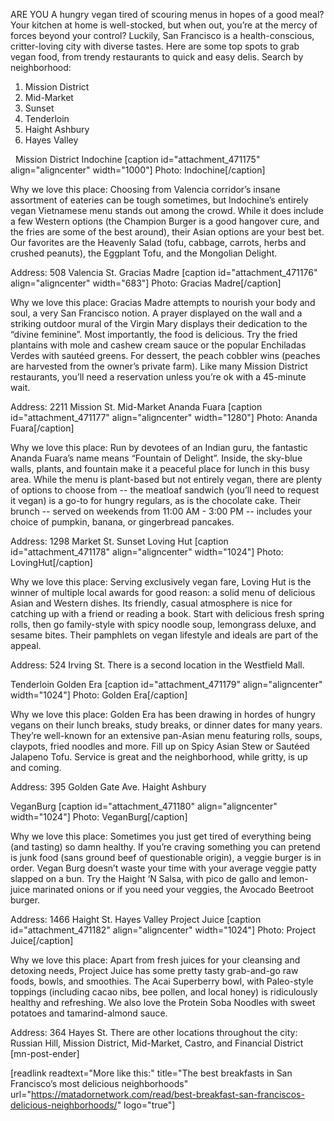 ARE YOU A hungry vegan tired of scouring menus in hopes of a good meal? Your kitchen at home is well-stocked, but when out, you’re at the mercy of forces beyond your control? Luckily, San Francisco is a health-conscious, critter-loving city with diverse tastes. Here are some top spots to grab vegan food, from trendy restaurants to quick and easy delis.
Search by neighborhood:
1. Mission District
2. Mid-Market
3. Sunset
4. Tenderloin
5. Haight Ashbury
6. Hayes Valley




&nbsp;
Mission District
Indochine
[caption id="attachment_471175" align="aligncenter" width="1000"] Photo: Indochine[/caption]

Why we love this place: Choosing from Valencia corridor’s insane assortment of eateries can be tough sometimes, but Indochine’s entirely vegan Vietnamese menu stands out among the crowd. While it does include a few Western options (the Champion Burger is a good hangover cure, and the fries are some of the best around), their Asian options are your best bet. Our favorites are the Heavenly Salad (tofu, cabbage, carrots, herbs and crushed peanuts), the Eggplant Tofu, and the Mongolian Delight.

Address: 508 Valencia St.
Gracias Madre
[caption id="attachment_471176" align="aligncenter" width="683"] Photo: Gracias Madre[/caption]

Why we love this place: Gracias Madre attempts to nourish your body and soul, a very San Francisco notion. A prayer displayed on the wall and a striking outdoor mural of the Virgin Mary displays their dedication to the “divine feminine”. Most importantly, the food is delicious. Try the fried plantains with mole and cashew cream sauce or the popular Enchiladas Verdes with sautéed greens. For dessert, the peach cobbler wins (peaches are harvested from the owner’s private farm). Like many Mission District restaurants, you’ll need a reservation unless you’re ok with a 45-minute wait.


Address: 2211 Mission St.
Mid-Market
Ananda Fuara
[caption id="attachment_471177" align="aligncenter" width="1280"] Photo: Ananda Fuara[/caption]

Why we love this place: Run by devotees of an Indian guru, the fantastic Ananda Fuara’s name means “Fountain of Delight”. Inside, the sky-blue walls, plants, and fountain make it a peaceful place for lunch in this busy area. While the menu is plant-based but not entirely vegan, there are plenty of options to choose from -- the meatloaf sandwich (you’ll need to request it vegan) is a go-to for hungry regulars, as is the chocolate cake. Their brunch -- served on weekends from 11:00 AM - 3:00 PM -- includes your choice of pumpkin, banana, or gingerbread pancakes.


Address: 1298 Market St.
Sunset
Loving Hut
[caption id="attachment_471178" align="aligncenter" width="1024"] Photo: LovingHut[/caption]

Why we love this place: Serving exclusively vegan fare, Loving Hut is the winner of multiple local awards for good reason: a solid menu of delicious Asian and Western dishes. Its friendly, casual atmosphere is nice for catching up with a friend or reading a book. Start with delicious fresh spring rolls, then go family-style with spicy noodle soup, lemongrass deluxe, and sesame bites. Their pamphlets on vegan lifestyle and ideals are part of the appeal.


Address: 524 Irving St. There is a second location in the Westfield Mall.

Tenderloin
Golden Era
[caption id="attachment_471179" align="aligncenter" width="1024"] Photo: Golden Era[/caption]

Why we love this place: Golden Era has been drawing in hordes of hungry vegans on their lunch breaks, study breaks, or dinner dates for many years. They’re well-known for an extensive pan-Asian menu featuring rolls, soups, claypots, fried noodles and more. Fill up on Spicy Asian Stew or Sautéed Jalapeno Tofu. Service is great and the neighborhood, while gritty, is up and coming.


Address: 395 Golden Gate Ave.
Haight Ashbury

VeganBurg
[caption id="attachment_471180" align="aligncenter" width="1024"] Photo: VeganBurg[/caption]

Why we love this place: Sometimes you just get tired of everything being (and tasting) so damn healthy. If you’re craving something you can pretend is junk food (sans ground beef of questionable origin), a veggie burger is in order. Vegan Burg doesn’t waste your time with your average veggie patty slapped on a bun. Try the Haight ‘N Salsa, with pico de gallo and lemon-juice marinated onions or if you need your veggies, the Avocado Beetroot burger.


Address: 1466 Haight St.
Hayes Valley
Project Juice
[caption id="attachment_471182" align="aligncenter" width="1024"] Photo: Project Juice[/caption]

Why we love this place: Apart from fresh juices for your cleansing and detoxing needs, Project Juice has some pretty tasty grab-and-go raw foods, bowls, and smoothies. The Acai Superberry bowl, with Paleo-style toppings (including cacao nibs, bee pollen, and local honey) is ridiculously healthy and refreshing. We also love the Protein Soba Noodles with sweet potatoes and tamarind-almond sauce.

Address: 364 Hayes St. There are other locations throughout the city: Russian Hill, Mission District, Mid-Market, Castro, and Financial District [mn-post-ender]

[readlink readtext="More like this:" title="The best breakfasts in San Francisco’s most delicious neighborhoods" url="https://matadornetwork.com/read/best-breakfast-san-franciscos-delicious-neighborhoods/" logo="true"]